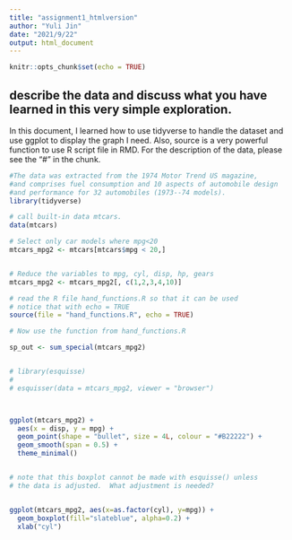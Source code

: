```yaml
---
title: "assignment1_htmlversion"
author: "Yuli Jin"
date: "2021/9/22"
output: html_document
---
```


```r
knitr::opts_chunk$set(echo = TRUE)
```

## describe the data and discuss what you have learned in this very simple exploration.

In this document, I learned how to use tidyverse to handle the dataset and use ggplot to display the graph I need. Also, source is a very powerful function to use R script file in RMD. For the description of the data, please see the "#" in the chunk.


```r
#The data was extracted from the 1974 Motor Trend US magazine, 
#and comprises fuel consumption and 10 aspects of automobile design 
#and performance for 32 automobiles (1973--74 models).
library(tidyverse)

# call built-in data mtcars.
data(mtcars)

# Select only car models where mpg<20
mtcars_mpg2 <- mtcars[mtcars$mpg < 20,]


# Reduce the variables to mpg, cyl, disp, hp, gears
mtcars_mpg2 <- mtcars_mpg2[, c(1,2,3,4,10)]

# read the R file hand_functions.R so that it can be used
# notice that with echo = TRUE 
source(file = "hand_functions.R", echo = TRUE)

# Now use the function from hand_functions.R

sp_out <- sum_special(mtcars_mpg2)


# library(esquisse)
# 
# esquisser(data = mtcars_mpg2, viewer = "browser")



ggplot(mtcars_mpg2) +
  aes(x = disp, y = mpg) +
  geom_point(shape = "bullet", size = 4L, colour = "#B22222") +
  geom_smooth(span = 0.5) +
  theme_minimal()


# note that this boxplot cannot be made with esquisse() unless
# the data is adjusted.  What adjustment is needed?


ggplot(mtcars_mpg2, aes(x=as.factor(cyl), y=mpg)) + 
  geom_boxplot(fill="slateblue", alpha=0.2) + 
  xlab("cyl")


```